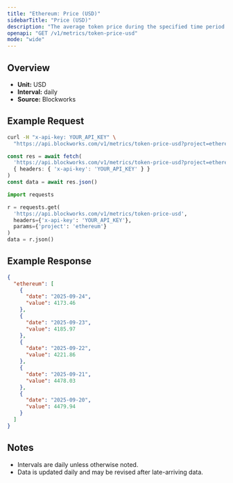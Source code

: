 ```yaml
---
title: "Ethereum: Price (USD)"
sidebarTitle: "Price (USD)"
description: "The average token price during the specified time period for the native asset of that chain."
openapi: "GET /v1/metrics/token-price-usd"
mode: "wide"
---
```


## Overview

- **Unit:** USD
- **Interval:** daily
- **Source:** Blockworks

## Example Request

<CodeGroup>

```bash cURL
curl -H "x-api-key: YOUR_API_KEY" \
  "https://api.blockworks.com/v1/metrics/token-price-usd?project=ethereum"
```

```typescript TypeScript
const res = await fetch(
  'https://api.blockworks.com/v1/metrics/token-price-usd?project=ethereum',
  { headers: { 'x-api-key': 'YOUR_API_KEY' } }
)
const data = await res.json()
```

```python Python
import requests

r = requests.get(
  'https://api.blockworks.com/v1/metrics/token-price-usd',
  headers={'x-api-key': 'YOUR_API_KEY'},
  params={'project': 'ethereum'}
)
data = r.json()
```

</CodeGroup>

## Example Response

```json
{
  "ethereum": [
    {
      "date": "2025-09-24",
      "value": 4173.46
    },
    {
      "date": "2025-09-23",
      "value": 4185.97
    },
    {
      "date": "2025-09-22",
      "value": 4221.86
    },
    {
      "date": "2025-09-21",
      "value": 4478.03
    },
    {
      "date": "2025-09-20",
      "value": 4479.94
    }
  ]
}
```

## Notes
- Intervals are daily unless otherwise noted.
- Data is updated daily and may be revised after late-arriving data.